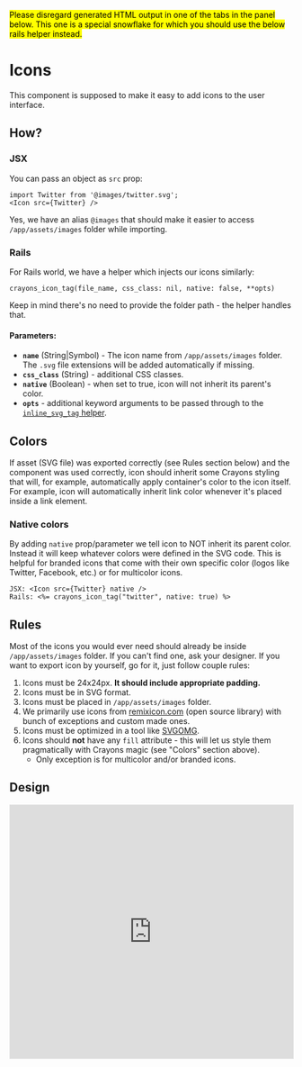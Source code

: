 <mark>Please disregard generated HTML output in one of the tabs in the panel below. This one is a special snowflake for which you should use the below rails helper instead.</mark>

# Icons

This component is supposed to make it easy to add icons to the user interface.

## How?

### JSX

You can pass an object as `src` prop:

```
import Twitter from '@images/twitter.svg';
<Icon src={Twitter} />
```

Yes, we have an alias `@images` that should make it easier to access `/app/assets/images` folder while importing. 

### Rails

For Rails world, we have a helper which injects our icons similarly:

```
crayons_icon_tag(file_name, css_class: nil, native: false, **opts)
```

Keep in mind there's no need to provide the folder path - the helper handles that.

#### Parameters:

- **`name`** (String|Symbol) - The icon name from `/app/assets/images` folder. The `.svg` file extensions will be added automatically if missing.
- **`css_class`** (String) - additional CSS classes.
- **`native`** (Boolean) - when set to true, icon will not inherit its parent's color.
- **`opts`** - additional keyword arguments to be passed through to the [`inline_svg_tag` helper](https://github.com/jamesmartin/inline_svg).

## Colors

If asset (SVG file) was exported correctly (see Rules section below) and the component was used correctly, 
icon should inherit some Crayons styling that will, for example, automatically apply container's color to the icon itself. 
For example, icon will automatically inherit link color whenever it's placed inside a link element.

### Native colors

By adding `native` prop/parameter we tell icon to NOT inherit its parent color.
Instead it will keep whatever colors were defined in the SVG code. 
This is helpful for branded icons that come with their own specific color (logos like Twitter, Facebook, etc.) or for multicolor icons.

```
JSX: <Icon src={Twitter} native />
Rails: <%= crayons_icon_tag("twitter", native: true) %>
```

## Rules

Most of the icons you would ever need should already be inside `/app/assets/images` folder. If you can't find one, ask your designer.
If you want to export icon by yourself, go for it, just follow couple rules:

1. Icons must be 24x24px. **It should include appropriate padding.**
2. Icons must be in SVG format.
3. Icons must be placed in `/app/assets/images` folder.
4. We primarily use icons from [remixicon.com](http://remixicon.com/) (open source library) with bunch of exceptions and custom made ones.
5. Icons must be optimized in a tool like [SVGOMG](https://jakearchibald.github.io/svgomg/).
6. Icons should **not** have any `fill` attribute - this will let us style them pragmatically with Crayons magic (see "Colors" section above).
    - Only exception is for multicolor and/or branded icons.

## Design

<iframe style="border: 1px solid rgba(0, 0, 0, 0.1);" width="100%" height="450" src="https://www.figma.com/embed?embed_host=share&url=https%3A%2F%2Fwww.figma.com%2Ffile%2FgHpwugeu9jFGW4d9u3ReuR%2FCrayons%3Fnode-id%3D1%253A163" allowfullscreen></iframe>
